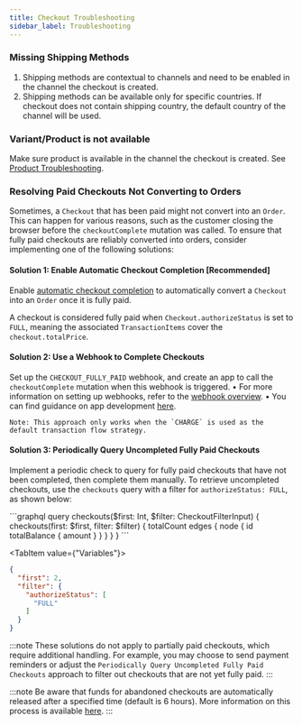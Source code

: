 ```yaml
---
title: Checkout Troubleshooting
sidebar_label: Troubleshooting
---
```



### Missing Shipping Methods

1. Shipping methods are contextual to channels and need to be enabled in the channel the checkout is created.
2. Shipping methods can be available only for specific countries. If checkout does not contain shipping country, the default country of the channel will be used.

### Variant/Product is not available

Make sure product is available in the channel the checkout is created. See [Product Troubleshooting](/developer/products/troubleshooting.mdx).

### Resolving Paid Checkouts Not Converting to Orders

Sometimes, a `Checkout` that has been paid might not convert into an `Order`.
This can happen for various reasons, such as the customer closing the browser before the `checkoutComplete` mutation was called.
To ensure that fully paid checkouts are reliably converted into orders, consider implementing one of the following solutions:

#### Solution 1: Enable Automatic Checkout Completion [Recommended]

Enable [automatic checkout completion](/developer/payments/transactions#automatic-checkout-completion)
to automatically convert a `Checkout` into an `Order` once it is fully paid.

A checkout is considered fully paid when `Checkout.authorizeStatus` is set to `FULL`, meaning the associated `TransactionItems` cover the `checkout.totalPrice`.

#### Solution 2: Use a Webhook to Complete Checkouts

Set up the `CHECKOUT_FULLY_PAID` webhook, and create an app to call the `checkoutComplete` mutation when this webhook is triggered.
	•	For more information on setting up webhooks, refer to the [webhook overview](/developer/extending/webhooks/overview).
	•	You can find guidance on app development [here](/developer/extending/apps/overview).

	Note: This approach only works when the `CHARGE` is used as the default transaction flow strategy.

#### Solution 3: Periodically Query Uncompleted Fully Paid Checkouts

Implement a periodic check to query for fully paid checkouts that have not been completed, then complete them manually.
To retrieve uncompleted checkouts, use the `checkouts` query with a filter for `authorizeStatus: FULL`, as shown below:

<Tabs>
<TabItem value="Mutation">
```graphql
query checkouts($first: Int, $filter: CheckoutFilterInput) {
  checkouts(first: $first, filter: $filter) {
    totalCount
    edges {
      node {
        id
        totalBalance {
          amount
        }
      }
    }
  }
}
```
</TabItem>

<TabItem value={"Variables"}>
```json
{
  "first": 2,
  "filter": {
    "authorizeStatus": [
      "FULL"
    ]
  }
}
```
</TabItem>
</Tabs>

:::note
These solutions do not apply to partially paid checkouts, which require additional handling.
For example, you may choose to send payment reminders or adjust the `Periodically Query Uncompleted Fully Paid Checkouts`
approach to filter out checkouts that are not yet fully paid.
:::

:::note
Be aware that funds for abandoned checkouts are automatically released after a specified time (default is 6 hours).
More information on this process is available [here](/developer/checkout/lifecycle#releasing-funds-for-abandoned-checkouts).
:::
